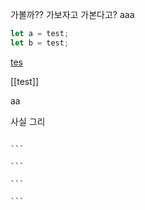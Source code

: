가볼까??
가보자고
가본다고?
aaa


<CopyCode />

```js
let a = test;
let b = test;
```

[tes](../test)

[[test]]

aa

사실 그리

````

```

```

```

```
````
